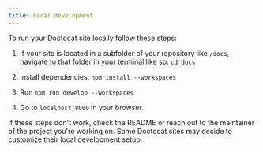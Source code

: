 ```yaml
---
title: Local development
---
```


To run your Doctocat site locally follow these steps:

1. If your site is located in a subfolder of your repository like `/docs`, navigate to that folder in your terminal like so:
   `cd docs`

2. Install dependencies: `npm install --workspaces`

3. Run `npm run develop --workspaces`

4. Go to `localhost:8000` in your browser.

If these steps don't work, check the README or reach out to the maintainer of the project you're working on. Some Doctocat sites may decide to customize their local development setup.
